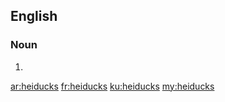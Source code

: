 ==English==

===Noun===
{{head|en|plural}}

# {{plural of|heiduck|lang=en}}

[[ar:heiducks]]
[[fr:heiducks]]
[[ku:heiducks]]
[[my:heiducks]]